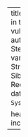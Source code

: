 ---
title: "Nog in te vullen..."
author: "L T Stein & M van de Streek & Sibren Reekers"
date: "`r Sys.Date()`"

header-includes:
   - \usepackage{longtable}
   - \usepackage{hyperref}
output:
    pdf_document:
      number_sections: yes
linkcolor: blue
---
